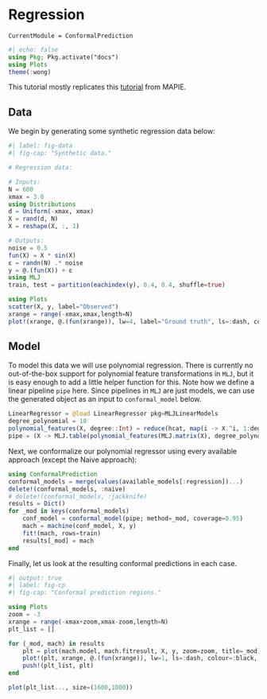 # Regression

```@meta
CurrentModule = ConformalPrediction
```

```julia
#| echo: false
using Pkg; Pkg.activate("docs")
using Plots
theme(:wong)
```

This tutorial mostly replicates this [tutorial](https://mapie.readthedocs.io/en/latest/examples_regression/4-tutorials/plot_main-tutorial-regression.html#) from MAPIE.

## Data

We begin by generating some synthetic regression data below:

```julia
#| label: fig-data
#| fig-cap: "Synthetic data."

# Regression data:

# Inputs:
N = 600
xmax = 3.0
using Distributions
d = Uniform(-xmax, xmax)
X = rand(d, N)
X = reshape(X, :, 1)

# Outputs:
noise = 0.5
fun(X) = X * sin(X)
ε = randn(N) .* noise
y = @.(fun(X)) + ε
using MLJ
train, test = partition(eachindex(y), 0.4, 0.4, shuffle=true)

using Plots
scatter(X, y, label="Observed")
xrange = range(-xmax,xmax,length=N)
plot!(xrange, @.(fun(xrange)), lw=4, label="Ground truth", ls=:dash, colour=:black)
```

## Model

To model this data we will use polynomial regression. There is currently no out-of-the-box support for polynomial feature transformations in `MLJ`, but it is easy enough to add a little helper function for this. Note how we define a linear pipeline `pipe` here. Since pipelines in `MLJ` are just models, we can use the generated object as an input to `conformal_model` below.

```julia
LinearRegressor = @load LinearRegressor pkg=MLJLinearModels
degree_polynomial = 10
polynomial_features(X, degree::Int) = reduce(hcat, map(i -> X.^i, 1:degree))
pipe = (X -> MLJ.table(polynomial_features(MLJ.matrix(X), degree_polynomial))) |> LinearRegressor()
```

Next, we conformalize our polynomial regressor using every available approach (except the Naive approach):

```julia
using ConformalPrediction
conformal_models = merge(values(available_models[:regression])...)
delete!(conformal_models, :naive)
# delete!(conformal_models, :jackknife)
results = Dict()
for _mod in keys(conformal_models) 
    conf_model = conformal_model(pipe; method=_mod, coverage=0.95)
    mach = machine(conf_model, X, y)
    fit!(mach, rows=train)
    results[_mod] = mach
end
```

Finally, let us look at the resulting conformal predictions in each case.

```julia
#| output: true
#| label: fig-cp
#| fig-cap: "Conformal prediction regions."

using Plots
zoom = -3
xrange = range(-xmax+zoom,xmax-zoom,length=N)
plt_list = []

for (_mod, mach) in results
    plt = plot(mach.model, mach.fitresult, X, y, zoom=zoom, title=_mod)
    plot!(plt, xrange, @.(fun(xrange)), lw=1, ls=:dash, colour=:black, label="Ground truth")
    push!(plt_list, plt)
end

plot(plt_list..., size=(1600,1000))
```
